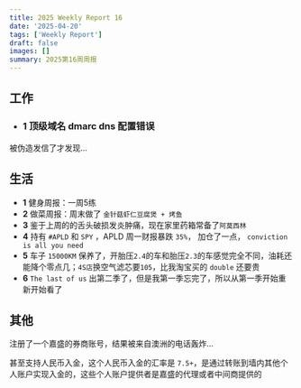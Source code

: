 ```yaml
---
title: 2025 Weekly Report 16
date: '2025-04-20'
tags: ['Weekly Report']
draft: false
images: []
summary: 2025第16周周报
---
```


<TOCInline toc={props.toc}/>

## 工作

- ### 1 顶级域名 dmarc dns 配置错误

被伪造发信了才发现...



## 生活

- **1** 健身周报：一周5练
- **2** 做菜周报：周末做了 `金针菇虾仁豆腐煲 + 烤鱼`
- **3** 鉴于上周的的舌头破损发炎肿痛，现在家里药箱常备了`阿莫西林`
- **4** 持有 `#APLD` 和 `SPY` ，APLD 周一财报暴跌 `35%`， 加仓了一点， `conviction is all you need`
- **5** 车子 `15000KM` 保养了，开胎压`2.4`的车和胎压`2.3`的车感觉完全不同，油耗还能降个零点几；`4S店`换空气滤芯要`105`，比我淘宝买的 `double` 还要贵
- **6** `The last of us` 出第二季了，但是我第一季忘完了，所以从第一季开始重新开始看了


## 其他

注册了一个嘉盛的券商账号，结果被来自澳洲的电话轰炸...

甚至支持人民币入金，这个人民币入金的汇率是 `7.5+`，是通过转账到墙内其他个人账户实现入金的，这些个人账户提供者是嘉盛的代理或者中间商提供的







